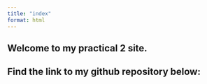```yaml
---
title: "index"
format: html
---
```


## Welcome to my practical 2 site.

## Find the link to my github repository below:
